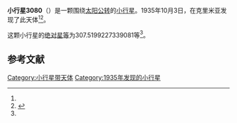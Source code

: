 {{Infobox planet
| bgcolour = #FFFFC0
| name = 3080 Moisseiev
| symbol = 
| image = 
| caption = 
| discovery = yes
| discovery_ref = 
| discoverer = {{link-en|普拉格雅·沙尼|Pelageya Shajn}}
| discovery_site = [[克里米亚|克里米亚]] 
| discovered = 1935年10月3日
| designations = yes
| mp_name = 
| named_after = 
| alt_names = 1935 TE/ 1967 EN1 / 1983 AT
| mp_category = [[主带小行星|主带小行星]]
| orbit_ref = <ref name="a">[http://ssd.jpl.nasa.gov/sbdb.cgi?sstr=3080 3080 Moisseiev] {{Wayback|url=http://ssd.jpl.nasa.gov/sbdb.cgi?sstr=3080 |date=20200917200847 }}，小行星數據庫瀏覽器（JPL Small-Body Database Browser）－[[美国国家航空航天局|美国国家航空航天局]]喷气推进实验室</ref>
| epoch = 2456400.5 (2013年4月18日更新)
| aphelion = {{convert|3.118338499984594|AU|km|3|abbr=on|lk=out}}
| perihelion = {{convert|2.098899655939509|AU|km|3|abbr=on}}
| semimajor = {{convert|2.608619077962052|AU|km|3|abbr=on}}
| eccentricity = 0.195398181
| period = 1538.914268 [[日|日]]<br />4.21[[儒略年|儒略年]]
| avg_speed = 
| inclination = 13.89215607975994
| asc_node = 48.20534492772146
| mean_anomaly = 
| arg_peri = 307.5199227339081
| satellites = 
| physical_characteristics = yes
| dimensions = 
| mass = 
| density = 
| surface_grav = 
| escape_velocity = 
| sidereal_day = 
| axial_tilt = 
| pole_ecliptic_lat = 
| pole_ecliptic_lon = 
| albedo = 
| temperatures= 
| temp_name1 = 
| mean_temp_1 = 
| max_temp_1 = 
| temp_name2 = 
| max_temp_2 = 
| spectral_type = 
| abs_magnitude = 307.5199227339081
}}

'''小行星3080'''（{{lang-en|3080 Moisseiev}}）是一颗围绕[[太阳|太阳]][[公转|公转]]的[[小行星|小行星]]。1935年10月3日，{{link-en|普拉格雅·沙尼|Pelageya Shajn}}在克里米亚发现了此天体<ref name="a" /><ref>{{cite news|title=小行星列表|url=http://cfa-www.harvard.edu/iau/lists/NumberedMPs.txt|accessdate=2013-07-08|newspaper=哈佛大学|archive-date=2008-05-17|archive-url=https://web.archive.org/web/20080517010638/http://cfa-www.harvard.edu/iau/lists/NumberedMPs.txt|dead-url=no}}</ref>。

这颗小行星的[[绝对星等|绝对星等]]为307.5199227339081等<ref name="a" />。

==参考文献==
{{reflist}}
{{Minor Planet Number|[[小行星3079|小行星3079]]|[[小行星3081|小行星3081]]}}

{{小天体}}

[[Category:小行星带天体|Category:小行星带天体]]
[[Category:1935年发现的小行星|Category:1935年发现的小行星]]

{{asteroid-stub}}
